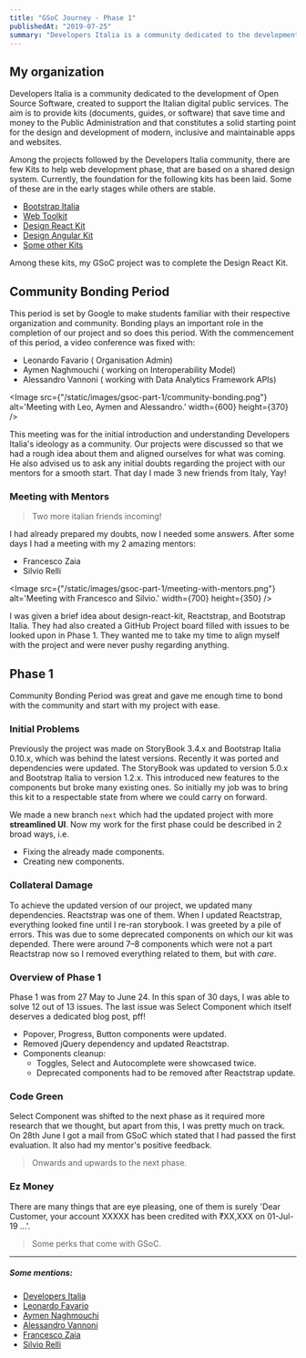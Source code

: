 ```yaml
---
title: "GSoC Journey - Phase 1"
publishedAt: "2019-07-25"
summary: "Developers Italia is a community dedicated to the development of Open Source Software, created to support the Italian digital public services."
---
```


## My organization

Developers Italia is a community dedicated to the development of Open Source Software, created to support the Italian digital public services. The aim is to provide kits (documents, guides, or software) that save time and money to the Public Administration and that constitutes a solid starting point for the design and development of modern, inclusive and maintainable apps and websites.

Among the projects followed by the Developers Italia community, there are few Kits to help web development phase, that are based on a shared design system. Currently, the foundation for the following kits has been laid. Some of these are in the early stages while others are stable.

- [Bootstrap Italia](https://italia.github.io/bootstrap-italia/)
- [Web Toolkit](https://italia.github.io/design-web-toolkit/)
- [Design React Kit](https://design-react-kit.netlify.com)
- [Design Angular Kit](https://italia.github.io/design-angular-kit/#/info/welcome)
- [Some other Kits](https://designers.italia.it/kit/)

Among these kits, my GSoC project was to complete the Design React Kit.

## Community Bonding Period

This period is set by Google to make students familiar with their respective organization and community. Bonding plays an important role in the completion of our project and so does this period. With the commencement of this period, a video conference was fixed with:

- Leonardo Favario ( Organisation Admin)
- Aymen Naghmouchi ( working on Interoperability Model)
- Alessandro Vannoni ( working with Data Analytics Framework APIs)

<Image
  src={"/static/images/gsoc-part-1/community-bonding.png"}
  alt='Meeting with Leo, Aymen and Alessandro.'
  width={600}
  height={370}
/>

This meeting was for the initial introduction and understanding Developers Italia's ideology as a community. Our projects were discussed so that we had a rough idea about them and aligned ourselves for what was coming. He also advised us to ask any initial doubts regarding the project with our mentors for a smooth start.
That day I made 3 new friends from Italy, Yay!

### Meeting with Mentors

> Two more italian friends incoming!

I had already prepared my doubts, now I needed some answers. After some days I had a meeting with my 2 amazing mentors:

- Francesco Zaia
- Silvio Relli

<Image
  src={"/static/images/gsoc-part-1/meeting-with-mentors.png"}
  alt='Meeting with Francesco and Silvio.'
  width={700}
  height={350}
/>

I was given a brief idea about design-react-kit, Reactstrap, and Bootstrap Italia. They had also created a GitHub Project board filled with issues to be looked upon in Phase 1. They wanted me to take my time to align myself with the project and were never pushy regarding anything.

## Phase 1

Community Bonding Period was great and gave me enough time to bond with the community and start with my project with ease.

### Initial Problems

Previously the project was made on StoryBook 3.4.x and Bootstrap Italia 0.10.x, which was behind the latest versions. Recently it was ported and dependencies were updated. The StoryBook was updated to version 5.0.x and Bootstrap Italia to version 1.2.x. This introduced new features to the components but broke many existing ones. So initially my job was to bring this kit to a respectable state from where we could carry on forward.

We made a new branch `next` which had the updated project with more **streamlined UI**. Now my work for the first phase could be described in 2 broad ways, i.e.

- Fixing the already made components.
- Creating new components.

### Collateral Damage

To achieve the updated version of our project, we updated many dependencies. Reactstrap was one of them. When I updated Reactstrap, everything looked fine until I re-ran storybook. I was greeted by a pile of errors. This was due to some deprecated components on which our kit was depended. There were around 7–8 components which were not a part Reactstrap now so I removed everything related to them, but with _care_.

### Overview of Phase 1

Phase 1 was from 27 May to June 24. In this span of 30 days, I was able to solve 12 out of 13 issues. The last issue was Select Component which itself deserves a dedicated blog post, pff!

- Popover, Progress, Button components were updated.
- Removed jQuery dependency and updated Reactstrap.
- Components cleanup:
  - Toggles, Select and Autocomplete were showcased twice.
  - Deprecated components had to be removed after Reactstrap update.

### Code Green

Select Component was shifted to the next phase as it required more research that we thought, but apart from this, I was pretty much on track. On 28th June I got a mail from GSoC which stated that I had passed the first evaluation. It also had my mentor's positive feedback.

> Onwards and upwards to the next phase.

### Ez Money

There are many things that are eye pleasing, one of them is surely 'Dear Customer, your account XXXXX has been credited with ₹XX,XXX on 01-Jul-19 ...'.

> Some perks that come with GSoC.

---

##### Some mentions:

- [Developers Italia](https://developers.italia.it/)
- [Leonardo Favario](https://teamdigitale.governo.it/en/people/leonardo-favario.html)
- [Aymen Naghmouchi](https://aymen.xyz/)
- [Alessandro Vannoni](https://alevanno.github.io/)
- [Francesco Zaia](https://teamdigitale.governo.it/en/people/francesco-zaia.htm)
- [Silvio Relli](https://www.relli.it/)
